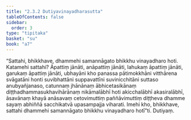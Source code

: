 ```yaml
---
title: "2.3.2 Dutiyavinayadharasutta"
tableOfContents: false
sidebar:
  order: 3
type: "tipitaka"
basket: "su"
book: "a7"
---
```



<DynamicBreadcrumb />

<Division number="76" book="a7">

<Paragraph number="610" book="a7">
“Sattahi, bhikkhave, dhammehi samannāgato bhikkhu vinayadharo hoti. Katamehi sattahi? Āpattiṃ jānāti, anāpattiṃ jānāti, lahukaṃ āpattiṃ jānāti, garukaṃ āpattiṃ jānāti, ubhayāni kho panassa pātimokkhāni vitthārena svāgatāni honti suvibhattāni suppavattīni suvinicchitāni suttaso anubyañjanaso, catunnaṃ jhānānaṃ ābhicetasikānaṃ diṭṭhadhammasukhavihārānaṃ nikāmalābhī hoti akicchalābhī akasiralābhī, āsavānaṃ khayā anāsavaṃ cetovimuttiṃ paññāvimuttiṃ diṭṭheva dhamme sayaṃ abhiññā sacchikatvā upasampajja viharati. Imehi kho, bhikkhave, sattahi dhammehi samannāgato bhikkhu vinayadharo hotī”ti.

</Paragraph>
</Division>

<Paragraph number="611" type="center" book="a7">
Dutiyaṃ.
</Paragraph>